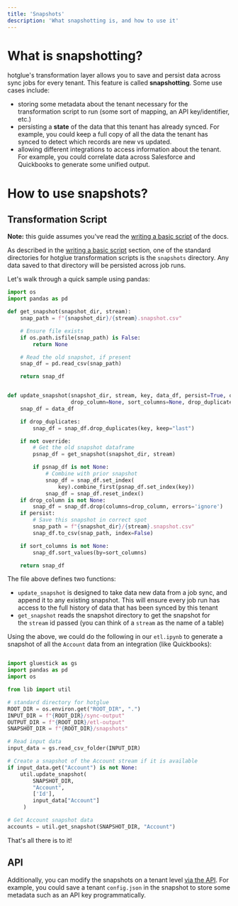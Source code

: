 ```yaml
---
title: 'Snapshots'
description: 'What snapshotting is, and how to use it'
---
```


# What is snapshotting?

hotglue's transformation layer allows you to save and persist data across sync jobs for every tenant. This feature is called **snapshotting**. Some use cases include:

-   storing some metadata about the tenant necessary for the transformation script to run (some sort of mapping, an API key/identifier, etc.)
-   persisting a **state** of the data that this tenant has already synced. For example, you could keep a full copy of all the data the tenant has synced to detect which records are new vs updated.
-   allowing different integrations to access information about the tenant. For example, you could correlate data across Salesforce and Quickbooks to generate some unified output.

# How to use snapshots?


## Transformation Script

[](https://docs.hotglue.com/docs/snapshots#transformation-script)

**Note:** this guide assumes you've read the [writing a basic script](https://docs.hotglue.com/docs/writing-a-basic-script) of the docs.

As described in the [writing a basic script](https://docs.hotglue.com/docs/writing-a-basic-script#standard-directories) section, one of the standard directories for hotglue transformation scripts is the `snapshots` directory. Any data saved to that directory will be persisted across job runs.

Let's walk through a quick sample using pandas:


``` python util.py
import os
import pandas as pd

def get_snapshot(snapshot_dir, stream):
    snap_path = f"{snapshot_dir}/{stream}.snapshot.csv"

    # Ensure file exists
    if os.path.isfile(snap_path) is False:
        return None

    # Read the old snapshot, if present
    snap_df = pd.read_csv(snap_path)

    return snap_df


def update_snapshot(snapshot_dir, stream, key, data_df, persist=True, override=False,
                    drop_column=None, sort_columns=None, drop_duplicates=True):
    snap_df = data_df

    if drop_duplicates:
        snap_df = snap_df.drop_duplicates(key, keep="last")

    if not override:
        # Get the old snapshot dataframe
        psnap_df = get_snapshot(snapshot_dir, stream)

        if psnap_df is not None:
            # Combine with prior snapshot
            snap_df = snap_df.set_index(
                key).combine_first(psnap_df.set_index(key))
            snap_df = snap_df.reset_index()
    if drop_column is not None:
        snap_df = snap_df.drop(columns=drop_column, errors='ignore')
    if persist:
        # Save this snapshot in correct spot
        snap_path = f"{snapshot_dir}/{stream}.snapshot.csv"
        snap_df.to_csv(snap_path, index=False)

    if sort_columns is not None:
        snap_df.sort_values(by=sort_columns)

    return snap_df
```

The file above defines two functions:

-   `update_snapshot` is designed to take data new data from a job sync, and append it to any existing snapshot. This will ensure every job run has access to the full history of data that has been synced by this tenant
-   `get_snapshot` reads the snapshot directory to get the snapshot for the `stream` id passed (you can think of a `stream` as the name of a table)

Using the above, we could do the following in our `etl.ipynb` to generate a snapshot of all the `Account` data from an integration (like Quickbooks):

``` python etl.ipynb

import gluestick as gs
import pandas as pd
import os

from lib import util

# standard directory for hotglue
ROOT_DIR = os.environ.get("ROOT_DIR", ".")
INPUT_DIR = f"{ROOT_DIR}/sync-output"
OUTPUT_DIR = f"{ROOT_DIR}/etl-output"
SNAPSHOT_DIR = f"{ROOT_DIR}/snapshots"

# Read input data
input_data = gs.read_csv_folder(INPUT_DIR)

# Create a snapshot of the Account stream if it is available
if input_data.get("Account") is not None:
    util.update_snapshot(
        SNAPSHOT_DIR, 
        "Account",
        ['Id'], 
        input_data["Account"]
     )

# Get Account snapshot data
accounts = util.get_snapshot(SNAPSHOT_DIR, "Account")

```

That's all there is to it!

## API


Additionally, you can modify the snapshots on a tenant level [via the API](https://docs.hotglue.com/reference/tenants-delete-snapshot). For example, you could save a tenant `config.json` in the snapshot to store some metadata such as an API key programmatically.
